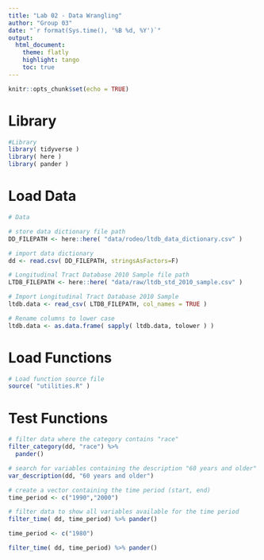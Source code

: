 ---
title: "Lab 02 - Data Wrangling"
author: "Group 03"
date: "`r format(Sys.time(), '%B %d, %Y')`"
output:
  html_document:
    theme: flatly
    highlight: tango
    toc: true
---

```{r setup, include=FALSE}
knitr::opts_chunk$set(echo = TRUE)
``` 

# Library
```{r, echo = T, message = F, warning = F}
#Library
library( tidyverse )
library( here )
library( pander )
```

# Load Data
```{r, message = F, warning = F}
# Data

# store data dictionary file path
DD_FILEPATH <- here::here( "data/rodeo/ltdb_data_dictionary.csv" )

# import data dictionary
dd <- read.csv( DD_FILEPATH, stringsAsFactors=F)

# Longitudinal Tract Database 2010 Sample file path
LTDB_FILEPATH <- here::here( "data/raw/ltdb_std_2010_sample.csv" )

# Import Longitudinal Tract Database 2010 Sample 
ltdb.data <- read_csv( LTDB_FILEPATH, col_names = TRUE )

# Rename columns to lower case
ltdb.data <- as.data.frame( sapply( ltdb.data, tolower ) )

```

# Load Functions
```{r}
# Load function source file
source( "utilities.R" )
```

# Test Functions
```{r}
# filter data where the category contains "race"
filter_category(dd, "race") %>% 
  pander()
```

```{r}
# search for variables containing the description "60 years and older"
var_description(dd, "60 years and older")
```

```{r}
# create a vector containing the time period (start, end)
time_period <- c("1990","2000")

# filter data to show all variables available for the time period 
filter_time( dd, time_period) %>% pander()

time_period <- c("1980")

filter_time( dd, time_period) %>% pander()

```

